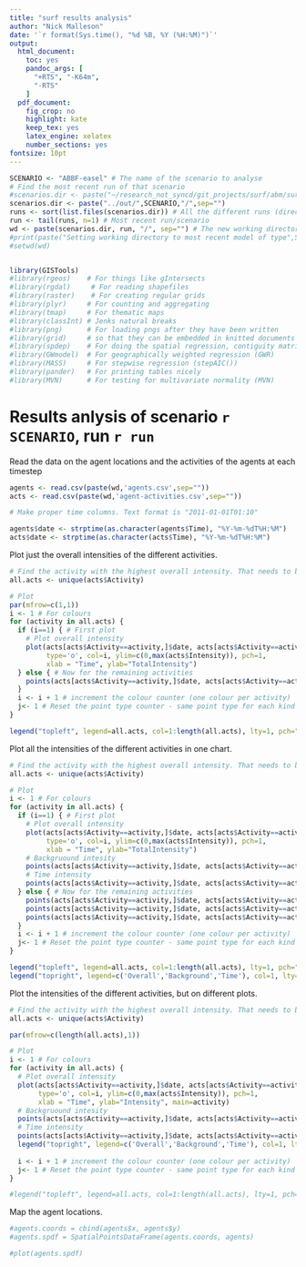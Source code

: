 ```yaml
---
title: "surf results analysis"
author: "Nick Malleson"
date: '`r format(Sys.time(), "%d %B, %Y (%H:%M)")`'
output:
  html_document: 
    toc: yes
    pandoc_args: [
      "+RTS", "-K64m",
      "-RTS"
    ]
  pdf_document:
    fig_crop: no
    highlight: kate
    keep_tex: yes
    latex_engine: xelatex
    number_sections: yes
fontsize: 10pt
---
```


```r

SCENARIO <- "ABBF-easel" # The name of the scenario to analyse
# Find the most recent run of that scenario
#scenarios.dir <- paste("~/research_not_syncd/git_projects/surf/abm/surf-abm/out/",SCENARIO,"/",sep="")
scenarios.dir <- paste("../out/",SCENARIO,"/",sep="")
runs <- sort(list.files(scenarios.dir)) # All the different runs (directories)
run <- tail(runs, n=1) # Most recent run/scenario
wd <- paste(scenarios.dir, run, "/", sep="") # The new working directory
#print(paste("Setting working directory to most recent model of type",SCENARIO,":",wd))
#setwd(wd)


library(GISTools)
#library(rgeos)    # For things like gIntersects
#library(rgdal)     # For reading shapefiles
#library(raster)    # For creating regular grids
#library(plyr)     # For counting and aggregating
#library(tmap)     # For thematic maps
#library(classInt) # Jenks natural breaks
#library(png)      # For loading pngs after they have been written
#library(grid)     # so that they can be embedded in knitted documents
#library(spdep)    # For doing the spatial regression, contiguity matrices, etc.
#library(GWmodel)  # For geographically weighted regression (GWR)
#library(MASS)     # For stepwise regression (stepAIC())
#library(pander)   # For printing tables nicely
#library(MVN)      # For testing for multivariate normality (MVN)

```

# Results anlysis of scenario `r SCENARIO`, run `r run`

Read the data on the agent locations and the activities of the agents at each timestep


```r
agents <- read.csv(paste(wd,'agents.csv',sep=""))
acts <- read.csv(paste(wd,'agent-activities.csv',sep=""))

# Make proper time columns. Text format is "2011-01-01T01:10"

agents$date <- strptime(as.character(agents$Time), "%Y-%m-%dT%H:%M")
acts$date <- strptime(as.character(acts$Time), "%Y-%m-%dT%H:%M")
```


Plot just the overall intensities of the different activities.

```r

# Find the activity with the highest overall intensity. That needs to be plotted first
all.acts <- unique(acts$Activity)

# Plot
par(mfrow=c(1,1))
i <- 1 # For colours
for (activity in all.acts) {
  if (i==1) { # First plot
    # Plot overall intensity
    plot(acts[acts$Activity==activity,]$date, acts[acts$Activity==activity,]$Intensity, 
         type='o', col=i, ylim=c(0,max(acts$Intensity)), pch=1,
         xlab = "Time", ylab="TotalIntensity")
  } else { # Now for the remaining activities
    points(acts[acts$Activity==activity,]$date, acts[acts$Activity==activity,]$Intensity, type='o', col=i )
  }
  i <- i + 1 # increment the colour counter (one colour per activity)
  j<- 1 # Reset the point type counter - same point type for each kind of intensity (total, background, time)
}

legend("topleft", legend=all.acts, col=1:length(all.acts), lty=1, pch="o")


```


Plot all the intensities of the different activities in one chart.

```r

# Find the activity with the highest overall intensity. That needs to be plotted first
all.acts <- unique(acts$Activity)

# Plot
i <- 1 # For colours
for (activity in all.acts) {
  if (i==1) { # First plot
    # Plot overall intensity
    plot(acts[acts$Activity==activity,]$date, acts[acts$Activity==activity,]$Intensity, 
         type='o', col=i, ylim=c(0,max(acts$Intensity)), pch=1,
         xlab = "Time", ylab="TotalIntensity")
    # Backgruound intesity
    points(acts[acts$Activity==activity,]$date, acts[acts$Activity==activity,]$BackgroundIntensity, type='o', col=i, pch=2)
    # Time intensity
    points(acts[acts$Activity==activity,]$date, acts[acts$Activity==activity,]$TimeIntensity, type='o', col=i, pch=3)
  } else { # Now for the remaining activities
    points(acts[acts$Activity==activity,]$date, acts[acts$Activity==activity,]$Intensity, type='o', col=i, pch=1)
    points(acts[acts$Activity==activity,]$date, acts[acts$Activity==activity,]$BackgroundIntensity, type='o', col=i, pch=2)
    points(acts[acts$Activity==activity,]$date, acts[acts$Activity==activity,]$TimeIntensity, type='o', col=i, pch=3)
  }
  i <- i + 1 # increment the colour counter (one colour per activity)
  j<- 1 # Reset the point type counter - same point type for each kind of intensity (total, background, time)
}

legend("topleft", legend=all.acts, col=1:length(all.acts), lty=1, pch="o")
legend("topright", legend=c('Overall','Background','Time'), col=1, lty=1, pch=1:3)

```

Plot the intensities of the different activities, but on different plots.

```r

# Find the activity with the highest overall intensity. That needs to be plotted first
all.acts <- unique(acts$Activity)

par(mfrow=c(length(all.acts),1))

# Plot
i <- 1 # For colours
for (activity in all.acts) {
  # Plot overall intensity
  plot(acts[acts$Activity==activity,]$date, acts[acts$Activity==activity,]$Intensity, 
       type='o', col=i, ylim=c(0,max(acts$Intensity)), pch=1,
       xlab = "Time", ylab="Intensity", main=activity)
  # Backgruound intesity
  points(acts[acts$Activity==activity,]$date, acts[acts$Activity==activity,]$BackgroundIntensity, type='o', col=i, pch=2)
  # Time intensity
  points(acts[acts$Activity==activity,]$date, acts[acts$Activity==activity,]$TimeIntensity, type='o', col=i, pch=3)
  legend("topright", legend=c('Overall','Background','Time'), col=1, lty=1, pch=1:3)
    
  i <- i + 1 # increment the colour counter (one colour per activity)
  j<- 1 # Reset the point type counter - same point type for each kind of intensity (total, background, time)
}

#legend("topleft", legend=all.acts, col=1:length(all.acts), lty=1, pch="o")


```




Map the agent locations.

```r

#agents.coords = cbind(agents$x, agents$y)
#agents.spdf = SpatialPointsDataFrame(agents.coords, agents)

#plot(agents.spdf)

```








